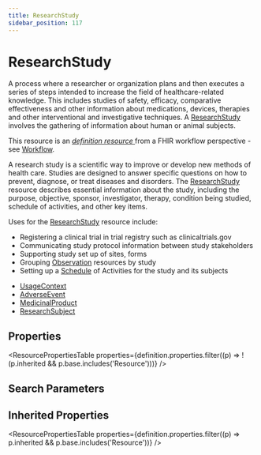 ```yaml
---
title: ResearchStudy
sidebar_position: 117
---
```


# ResearchStudy

A process where a researcher or organization plans and then executes a series of steps intended to increase the field of healthcare-related knowledge.  This includes studies of safety, efficacy, comparative effectiveness and other information about medications, devices, therapies and other interventional and investigative techniques.  A <a href="/docs/api/fhir/resources/researchstudy">ResearchStudy</a> involves the gathering of information about human or animal subjects.

  <Tabs queryString="intro-section">
  <TabItem value="usage" label="Usage" default>
    <div> <a name="scope"></a>  <p>This resource is an <a href="https://www.hl7.org/fhir/workflow.html#definition">         <em>definition resource</em>       </a> from a FHIR workflow perspective - see <a href="https://www.hl7.org/fhir/workflow.html">Workflow</a>.</p>     <p>A research study is a scientific way to improve or develop new methods of health care. Studies are designed to answer specific questions on how to prevent, diagnose, or treat diseases and disorders. The <a href="/docs/api/fhir/resources/researchstudy">ResearchStudy</a> resource describes essential information about the study, including the purpose, objective, sponsor, investigator, therapy, condition being studied, schedule of activities, and other key items.</p>     <p>Uses for the <a href="/docs/api/fhir/resources/researchstudy">ResearchStudy</a> resource include:</p>     <ul>       <li>Registering a clinical trial in trial registry such as clinicaltrials.gov       </li>       <li>Communicating study protocol information between study stakeholders       </li>       <li>Supporting study set up of sites, forms    </li>       <li>Grouping <a href="/docs/api/fhir/resources/observation">Observation</a> resources by study       </li>       <li>Setting up a <a href="/docs/api/fhir/resources/schedule">Schedule</a> of Activities for the study and its subjects    </li>       </ul> </div>
    </TabItem>
  
  
  <TabItem value="referencedBy" label="Referenced By">
    <ul><li><a href="https://www.hl7.org/fhir/metadatatypes.html#UsageContext">UsageContext</a></li>
<li><a href="/docs/api/fhir/resources/adverseevent">AdverseEvent</a></li>
<li><a href="/docs/api/fhir/resources/medicinalproduct">MedicinalProduct</a></li>
<li><a href="/docs/api/fhir/resources/researchsubject">ResearchSubject</a></li></ul>
    </TabItem>
</Tabs>


## Properties

<ResourcePropertiesTable properties={definition.properties.filter((p) => !(p.inherited && p.base.includes('Resource')))} />

## Search Parameters

<SearchParamsTable searchParams={definition.searchParameters} />

## Inherited Properties

<ResourcePropertiesTable properties={definition.properties.filter((p) => p.inherited && p.base.includes('Resource'))} />


